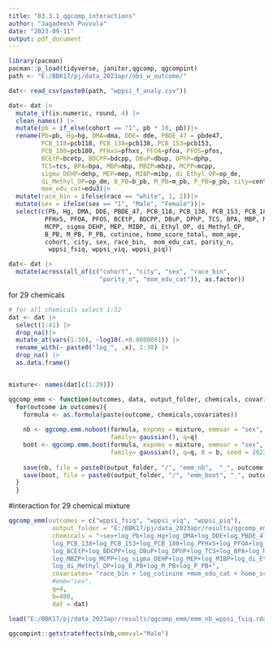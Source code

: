 ```yaml
---
title: "03.3.1_qgcomp_interactions"
author: "Jagadeesh Puvvula"
date: "2023-09-11"
output: pdf_document
---
```


```r

library(pacman)
pacman::p_load(tidyverse, janitor,qgcomp, qgcompint)
path <- "E:/BBK17/pj/data_2023apr/obs_w_outcome/"

dat<- read_csv(paste0(path, "wppsi_f_analy.csv"))
```


```r
dat<- dat |>
  mutate_if(is.numeric, round, 4) |>
  clean_names() |>
  mutate(pb = if_else(cohort == "1", pb * 10, pb))|>
  rename(Pb=pb, Hg=hg, DMA=dma, DDE= dde, PBDE_47 = pbde47,
         PCB_118=pcb118, PCB_138=pcb138, PCB_153=pcb153,
         PCB_180=pcb180, PFHxS=pfhxs, PFOA=pfoa, PFOS=pfos,
         BCEtP=bcetp, BDCPP=bdcpp, DBuP=dbup, DPhP=dphp,
         TCS=tcs, BPA=bpa, MBP=mbp, MBZP=mbzp, MCPP=mcpp,
         sigma_DEHP=dehp, MEP=mep, MIBP=mibp, di_Ethyl_OP=op_de,
         di_Methyl_OP=op_dm, B_PB=b_pb, M_PB=m_pb, P_PB=p_pb, city=center,
         mom_edu_cat=edu3)|>
  mutate(race_bin = ifelse(race == "white", 1, 2))|>
  mutate(sex = ifelse(sex == "1", "Male", "Female"))|>
  select(c(Pb, Hg, DMA, DDE, PBDE_47, PCB_118, PCB_138, PCB_153, PCB_180,
          PFHxS, PFOA, PFOS, BCEtP, BDCPP, DBuP, DPhP, TCS, BPA, MBP, MBZP,
          MCPP, sigma_DEHP, MEP, MIBP, di_Ethyl_OP, di_Methyl_OP, 
          B_PB, M_PB, P_PB, cotinine, home_score_total, mom_age, 
          cohort, city, sex, race_bin,  mom_edu_cat, parity_n, 
           wppsi_fsiq, wppsi_viq, wppsi_piq)) 

dat<- dat |> 
  mutate(across(all_of(c("cohort", "city", "sex", "race_bin", 
                         "parity_n", "mom_edu_cat")), as.factor))


```

for 29 chemicals
```r
# for all chemicals select 1:32
dat <- dat |>
  select(1:41) |>
  drop_na()|>
  mutate_at(vars(1:30), ~log10(.+0.0000001)) |>
  rename_with(~ paste0("log_", .x), 1:30) |>
  drop_na() |>
  as.data.frame()


mixture<- names(dat[c(1:29)])
```

```r
qgcomp_emm <- function(outcomes, data, output_folder, chemicals, covariates, q, b) {
  for(outcome in outcomes){
    formula <- as.formula(paste(outcome, chemicals,covariates))
    
    nb <- qgcomp.emm.noboot(formula, expnms = mixture, emmvar = "sex", data = data, 
                            family= gaussian(), q=q)
    boot <- qgcomp.emm.boot(formula, expnms = mixture, emmvar = "sex", data = data, 
                            family= gaussian(), q=q, B = b, seed = 2022)
    
    save(nb, file = paste0(output_folder, "/", "emm_nb",  "_", outcome, ".rda"))
    save(boot, file = paste0(output_folder, "/", "emm_boot", "_", outcome, ".rda"))
  }
  }
```

#interaction for 29 chemical mixture
```r
qgcomp_emm(outcomes = c("wppsi_fsiq", "wppsi_viq", "wppsi_piq"), 
            output_folder = "E:/BBK17/pj/data_2023apr/results/qgcomp_emm",
            chemicals = "~sex+log_Pb+log_Hg+log_DMA+log_DDE+log_PBDE_47+log_PCB_118+
            log_PCB_138+log_PCB_153+log_PCB_180+log_PFHxS+log_PFOA+log_PFOS+
            log_BCEtP+log_BDCPP+log_DBuP+log_DPhP+log_TCS+log_BPA+log_MBP+
            log_MBZP+log_MCPP+log_sigma_DEHP+log_MEP+log_MIBP+log_di_Ethyl_OP+
            log_di_Methyl_OP+log_B_PB+log_M_PB+log_P_PB+",
            covariates= "race_bin + log_cotinine +mom_edu_cat + home_score_total + parity_n + mom_age + cohort + city",
            #emm="sex",
            q=4,
            b=400,
            dat = dat)
```


```r
load("E:/BBK17/pj/data_2023apr/results/qgcomp_emm/emm_nb_wppsi_fsiq.rda")

qgcompint::getstrateffects(nb,emmval="Male")
```

